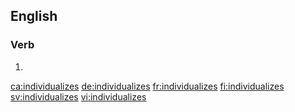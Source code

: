 ==English==

===Verb===
{{head|en|verb form}}

# {{en-third-person singular of|individualize}}

[[ca:individualizes]]
[[de:individualizes]]
[[fr:individualizes]]
[[fi:individualizes]]
[[sv:individualizes]]
[[vi:individualizes]]